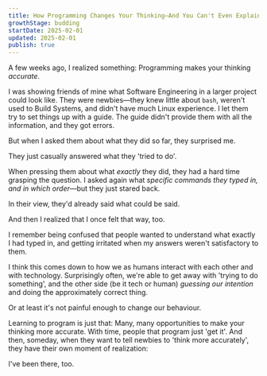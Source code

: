 ```yaml
---
title: How Programming Changes Your Thinking—And You Can't Even Explain 
growthStage: budding
startDate: 2025-02-01
updated: 2025-02-01
publish: true
---
```


A few weeks ago, I realized something: Programming makes your thinking _accurate_.

I was showing friends of mine what Software Engineering in a larger project could look like. They were newbies—they knew little about `bash`, weren't used to Build Systems, and didn't have much Linux experience. I let them try to set things up with a guide. The guide didn't provide them with all the information, and they got errors.

But when I asked them about what they did so far, they surprised me.

They just casually answered what they 'tried to do'.

When pressing them about what _exactly_ they did, they had a hard time grasping the question. I asked again what _specific commands they typed in, and in which order_—but they just stared back.

In their view, they'd already said what could be said.

And then I realized that I once felt that way, too.

I remember being confused that people wanted to understand what exactly I had typed in, and getting irritated when my answers weren't satisfactory to them.

I think this comes down to how we as humans interact with each other and with technology. Surprisingly often, we're able to get away with 'trying to do something', and the other side (be it tech or human) _guessing our intention_ and doing the approximately correct thing.

Or at least it's not painful enough to change our behaviour.

Learning to program is just that: Many, many opportunities to make your thinking more accurate. With time, people that program just 'get it'. And then, someday, when they want to tell newbies to 'think more accurately', they have their own moment of realization:

I've been there, too.

